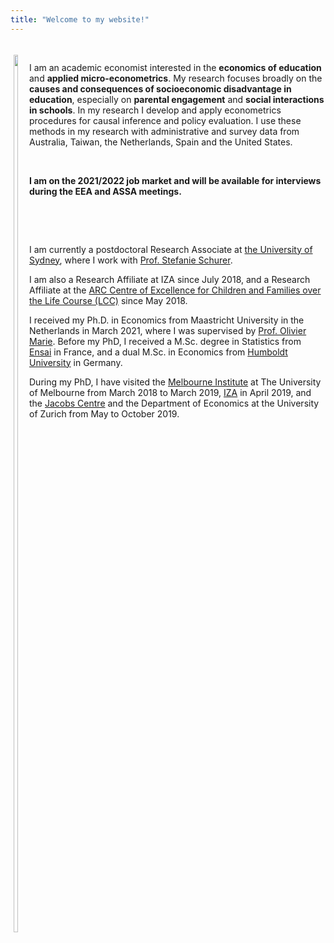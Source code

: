 ```yaml
---
title: "Welcome to my website!"
---
```



<div style= "float:left; position: relative; top: 0px; padding:5px">
  <img src="files/AdG_ID.jpg" style="width:60%">
</div>



<br>

I am an academic economist interested in the **economics of education** and **applied micro-econometrics**. My research focuses broadly on the **causes and consequences of socioeconomic disadvantage in education**, especially on **parental engagement** and **social interactions in schools**. In my research I develop and apply econometrics procedures for causal inference and policy evaluation. I use these methods in my research with administrative and survey data from Australia, Taiwan, the Netherlands, Spain and the United States.\  

<br>

**I am on the 2021/2022 job market and will be available for interviews during the EEA and ASSA meetings.**\

<br>

<br>

I am currently a postdoctoral Research Associate at <a href="https://www.sydney.edu.au/arts/schools/school-of-economics.html" target="_blank">the University of Sydney</a>, where I work with <a href="http://www.stefanie-schurer.com" target="_blank">Prof. Stefanie Schurer</a>.\ 

I am also a Research Affiliate at IZA since July 2018, and a Research Affiliate at the <a href="https://www.lifecoursecentre.org.au" target="_blank">ARC Centre of Excellence for Children and Families over the Life Course (LCC)</a> since May 2018.\ 

I received my Ph.D. in Economics from Maastricht University in the Netherlands in March 2021, where I was supervised by <a href="https://sites.google.com/site/oliviermarie/" target="_blank">Prof. Olivier Marie</a>. Before my PhD, I received a M.Sc. degree in Statistics from <a href="http://ensai.fr/en/" target="_blank">Ensai</a> in France, and a dual M.Sc. in Economics from <a href="https://www.wiwi.hu-berlin.de/en/mainpage" target="_blank">Humboldt University</a> in Germany.\ 

During my PhD, I have visited the <a href="https://melbourneinstitute.unimelb.edu.au/home#home" target="_blank">Melbourne Institute</a> at The University of Melbourne from March 2018 to March 2019, <a href="https://www.iza.org" target="_blank">IZA</a> in April 2019, and the <a href="https://www.jacobscenter.uzh.ch/en.html" target="_blank">Jacobs Centre</a> and the Department of Economics at the University of Zurich from May to October 2019.\  
 

<!--

### News 

- New working paper available: [On the Mechanisms of Ability Peer Effects](http://ftp.iza.org/dp13938.pdf), with <a href="https://sites.google.com/view/nsalamanca/home" target="_blank">Nicol&aacute;s Salamanca</a>.  

-->

